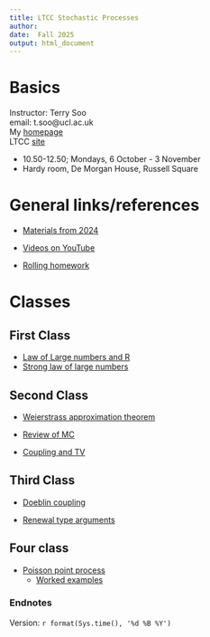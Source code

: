 ```yaml
---
title: LTCC Stochastic Processes 
author: 
date:  Fall 2025
output: html_document
---
```



#  Basics




Instructor:  Terry Soo
<br>
email:  t.soo@ucl.ac.uk
<br>
My [homepage](https://www.terrysoo.com)
<br>
LTCC [site](http://www.ltcc.ac.uk/timetable/)
<br>

* 10.50-12.50; Mondays, 6 October - 3 November   
* Hardy room, De Morgan House, Russell Square






# General links/references 

*  [Materials from 2024](https://tsoo-math.github.io/lttc/skeleton-LTTC-2024.html)

*  [Videos on YouTube](https://tsoo-math.github.io/ucl2/YT.html)


*  [Rolling homework](https://tsoo-math.github.io/lttc/homeworklttc.html)

# Classes

## First Class

* [Law of Large numbers and R](https://tsoo-math.github.io/ucl/prob-viaR.html)
* [Strong law of large numbers](https://tsoo-math.github.io/ucl/borel.html)

## Second Class

* [Weierstrass approximation theorem](https://tsoo-math.github.io/ucl2/bernstein.html)

* [Review of MC](https://tsoo-math.github.io/ucl/reviewMC.html)

* [Coupling and TV](https://tsoo-math.github.io/ucl/TV-lec.html)


## Third Class

* [Doeblin coupling](https://tsoo-math.github.io/ucl/markov-c.html)

* [Renewal type arguments](https://tsoo-math.github.io/lttc/renewal-clt.html)

## Four class

* [Poisson point process](https://tsoo-math.github.io/ucl/poisson.html)
  - [Worked examples](https://tsoo-math.github.io/ucl/poisson-ex.worked.html)

### Endnotes

Version: `r format(Sys.time(), '%d %B %Y')`


<br>
<br>
<br>
